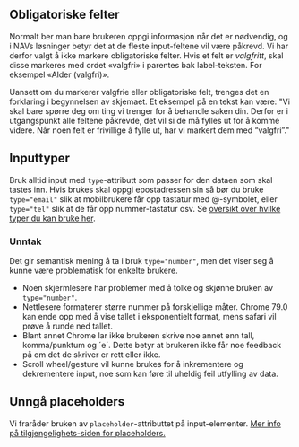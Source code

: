 ## Obligatoriske felter

Normalt ber man bare brukeren oppgi informasjon når det er nødvendig, og i NAVs løsninger betyr det at de fleste input-feltene vil være påkrevd. Vi har derfor valgt å ikke markere obligatoriske felter. Hvis et felt er _valgfritt_, skal disse markeres med ordet «valgfri» i parentes bak label-teksten. For eksempel «Alder (valgfri)».

Uansett om du markerer valgfrie eller obligatoriske felt, trenges det en forklaring i begynnelsen av skjemaet. Et eksempel på en tekst kan være: "Vi skal bare spørre deg om ting vi trenger for å behandle saken din. Derfor er i utgangspunkt alle feltene påkrevde, det vil si de må fylles ut for å komme videre. Når noen felt er frivillige å fylle ut, har vi markert dem med “valgfri”."

## Inputtyper

Bruk alltid input med `type`-attributt som passer for den dataen som skal tastes inn. Hvis brukes skal oppgi epostadressen sin så bør du bruke `type="email"` slik at mobilbrukere får opp tastatur med @-symbolet, eller `type="tel"` slik at de får opp nummer-tastatur osv. Se [oversikt over hvilke typer du kan bruke her](https://developer.mozilla.org/en-US/docs/Web/HTML/Element/input#<input>_types).

### Unntak

Det gir semantisk mening å ta i bruk `type="number"`, men det viser seg å kunne være problematisk for enkelte brukere.

- Noen skjermlesere har problemer med å tolke og skjønne bruken av `type="number"`.
- Nettlesere formaterer større nummer på forskjellige måter. Chrome 79.0 kan ende opp med å vise tallet i eksponentielt format, mens safari vil prøve å runde ned tallet.
- Blant annet Chrome lar ikke brukeren skrive noe annet enn tall, komma/punktum og ´e´. Dette betyr at brukeren ikke får noe feedback på om det de skriver er rett eller ikke.
- Scroll wheel/gesture vil kunne brukes for å inkrementere og dekrementere input, noe som kan føre til uheldig feil utfylling av data.

## Unngå placeholders

Vi fraråder bruken av `placeholder`-attributtet på input-elementer. [Mer info på tilgjengelighets-siden for placeholders.](/accessibility/placeholders)
